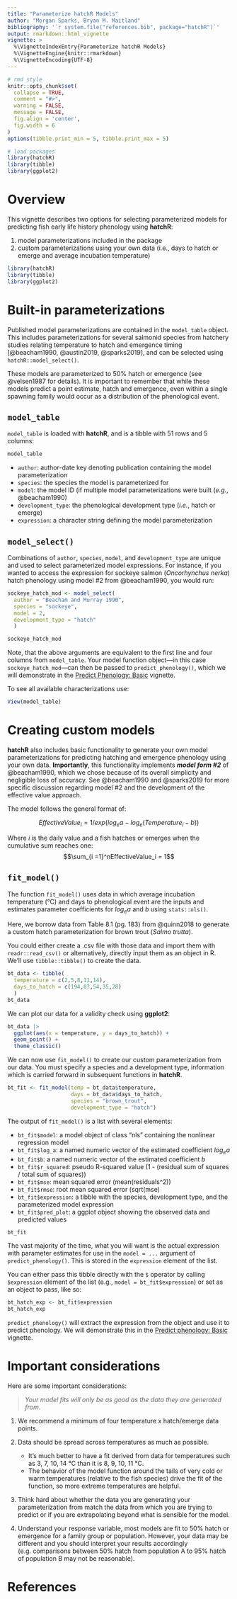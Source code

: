 ```yaml
---
title: "Parameterize hatchR Models"
author: "Morgan Sparks, Bryan M. Maitland"
bibliography: '`r system.file("references.bib", package="hatchR")`'
output: rmarkdown::html_vignette
vignette: >
  %\VignetteIndexEntry{Parameterize hatchR Models}
  %\VignetteEngine{knitr::rmarkdown}
  %\VignetteEncoding{UTF-8}
---
```


```r
# rmd style
knitr::opts_chunk$set(
  collapse = TRUE,
  comment = "#>", 
  warning = FALSE, 
  message = FALSE, 
  fig.align = 'center',
  fig.width = 6
)
options(tibble.print_min = 5, tibble.print_max = 5)

# load packages
library(hatchR)
library(tibble)
library(ggplot2)
```

# Overview

This vignette describes two options for selecting parameterized models for predicting fish early life history phenology using **hatchR**:

1.  model parameterizations included in the package
2.  custom parameterizations using your own data (i.e., days to hatch or emerge and average incubation temperature)

```r
library(hatchR)
library(tibble)
library(ggplot2)
```

# Built-in parameterizations

Published model parameterizations are contained in the `model_table` object. This includes parameterizations for several salmonid species from hatchery studies relating temperature to hatch and emergence timing [@beacham1990, @austin2019, @sparks2019], and can be selected using `hatchR::model_select()`.

These models are parameterized to 50% hatch or emergence (see @velsen1987 for details). It is important to remember that while these models predict a point estimate, hatch and emergence, even within a single spawning family would occur as a distribution of the phenological event.

## `model_table`

`model_table` is loaded with **hatchR**, and is a tibble with 51 rows and 5 columns:

```r
model_table
```

-   `author`: author-date key denoting publication containing the model parameterization
-   `species`: the species the model is parameterized for
-   `model`: the model ID (if multiple model parameterizations were built (*e.g.*, @beacham1990)
-   `development_type`: the phenological development type (*i.e.*, hatch or emerge)
-   `expression`: a character string defining the model parameterization

## `model_select()`

Combinations of `author`, `species`, `model`, and `development_type` are unique and used to select parameterized model expressions. For instance, if you wanted to access the expression for sockeye salmon (*Oncorhynchus nerka*) hatch phenology using model #2 from @beacham1990, you would run:

```r
sockeye_hatch_mod <- model_select(
  author = "Beacham and Murray 1990", 
  species = "sockeye", 
  model = 2, 
  development_type = "hatch"
  )

sockeye_hatch_mod
```

Note, that the above arguments are equivalent to the first line and four columns from `model_table`. Your model function object---in this case `sockeye_hatch_mod`---can then be passed to `predict_phenology()`, which we will demonstrate in the [Predict Phenology: Basic](https://bmait101.github.io/hatchR/articles/Predict_phenology_basic.html) vignette.

To see all available characterizations use:

```r
View(model_table)
```

# Creating custom models

**hatchR** also includes basic functionality to generate your own model parameterizations for predicting hatching and emergence phenology using your own data. **Importantly**, this functionality implements ***model form #2*** of @beacham1990, which we chose because of its overall simplicity and negligible loss of accuracy. See @beacham1990 and @sparks2019 for more specific discussion regarding model #2 and the development of the effective value approach.

The model follows the general format of:

$$
Effective Value_i = 1/exp(log_ea - log_e(Temperature_i - b))
$$

Where *i* is the daily value and a fish hatches or emerges when the cumulative sum reaches one: $$\sum_{i =1}^nEffectiveValue_i = 1$$

## `fit_model()`

The function `fit_model()` uses data in which average incubation temperature (°C) and days to phenological event are the inputs and estimates parameter coefficients for *log~e~a* and *b* using `stats::nls()`.

Here, we borrow data from Table 8.1 (pg. 183) from @quinn2018 to generate a custom hatch parameterization for brown trout (*Salmo trutta*).

You could either create a .csv file with those data and import them with `readr::read_csv()` or alternatively, directly input them as an object in R. We'll use `tibble::tibble()` to create the data.

```r
bt_data <- tibble(
  temperature = c(2,5,8,11,14), 
  days_to_hatch = c(194,87,54,35,28)
  )
bt_data
```

We can plot our data for a validity check using **ggplot2**:

```r
bt_data |> 
  ggplot(aes(x = temperature, y = days_to_hatch)) +
  geom_point() +
  theme_classic()
```

We can now use `fit_model()` to create our custom parameterization from our data. You must specify a species and a development type, information which is carried forward in subsequent functions in **hatchR**.

```r
bt_fit <- fit_model(temp = bt_data$temperature, 
                    days = bt_data$days_to_hatch, 
                    species = "brown_trout", 
                    development_type = "hatch")
```

The output of `fit_model()` is a list with several elements:

-   `bt_fit$model`: a model object of class "nls" containing the nonlinear regression model
-   `bt_fit$log_a`: a named numeric vector of the estimated coefficient *log~e~a*
-   `bt_fit$b`: a named numeric vector of the estimated coefficient *b*
-   `bt_fit$r_squared`: pseudo R-squared value (1 - (residual sum of squares / total sum of squares))
-   `bt_fit$mse`: mean squared error (mean(residuals\^2))
-   `bt_fit$rmse`: root mean squared error (sqrt(mse)
-   `bt_fit$expression`: a tibble with the species, development type, and the parameterized model expression
-   `bt_fit$pred_plot`: a ggplot object showing the observed data and predicted values

```r
bt_fit
```

The vast majority of the time, what you will want is the actual expression with parameter estimates for use in the `model = ...` argument of `predict_phenology()`. This is stored in the `expression` element of the list.

You can either pass this tibble directly with the `$` operator by calling `$expression` element of the list (e.g., `model = bt_fit$expression`) or set as an object to pass, like so:

```r
bt_hatch_exp <- bt_fit$expression
bt_hatch_exp
```

`predict_phenology()` will extract the expression from the object and use it to predict phenology. We will demonstrate this in the [Predict phenology: Basic](https://bmait101.github.io/hatchR/articles/Predict_phenology_basic.html) vignette.

# Important considerations

Here are some important considerations:

> *Your model fits will only be as good as the data they are generated from*.

1.  We recommend a minimum of four temperature x hatch/emerge data points.

2.  Data should be spread across temperatures as much as possible.

    -   It's much better to have a fit derived from data for temperatures such as 3, 7, 10, 14 °C than it is 8, 9, 10, 11 °C.
    -   The behavior of the model function around the tails of very cold or warm temperatures (relative to the fish species) drive the fit of the function, so more extreme temperatures are helpful.

3.  Think hard about whether the data you are generating your parameterization from match the data from which you are trying to predict or if you are extrapolating beyond what is sensible for the model.

4.  Understand your response variable, most models are fit to 50% hatch or emergence for a family group or population. However, your data may be different and you should interpret your results accordingly (e.g. comparisons between 50% hatch from population A to 95% hatch of population B may not be reasonable).

# References {.unnumbered}
